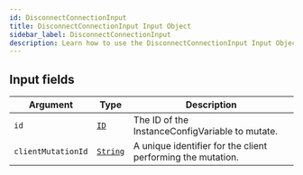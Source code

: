 ```yaml
---
id: DisconnectConnectionInput
title: DisconnectConnectionInput Input Object
sidebar_label: DisconnectConnectionInput
description: Learn how to use the DisconnectConnectionInput Input Object for Builder's API.
---
```


## Input fields

| Argument           | Type                                     | Description                                                 |
| ------------------ | ---------------------------------------- | ----------------------------------------------------------- |
| `id`               | [`ID`](/composer/builder/api/schema/scalar/ID.mdx)         | The ID of the InstanceConfigVariable to mutate.             |
| `clientMutationId` | [`String`](/composer/builder/api/schema/scalar/String.mdx) | A unique identifier for the client performing the mutation. |
